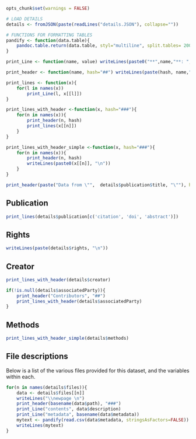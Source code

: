 ```r
opts_chunk$set(warnings = FALSE)

# LOAD DETAILS
details <- fromJSON(paste(readLines("details.JSON"), collapse=""))

# FUNCTIONS FOR FORMATTING TABLES
pandify <- function(data.table){
	pandoc.table.return(data.table, styl="multiline", split.tables= 200, split.cells = 50, justify = "left")
}

print_Line <- function(name, value) writeLines(paste0("**",name,"**: ", value, "\n"))

print_header <- function(name, hash="##") writeLines(paste(hash, name,"\n"))

print_lines <- function(x){
	for(l in names(x))
		print_Line(l, x[[l]])
}

print_lines_with_header <-function(x, hash="###"){
	for(n in names(x)){
		print_header(n, hash)
		print_lines(x[[n]])
	}
}

print_lines_with_header_simple <-function(x, hash="###"){
	for(n in names(x)){
		print_header(n, hash)
		writeLines(paste0(x[[n]], "\n"))
	}
}

print_header(paste("Data from \"",  details$publication$title, "\""), hash="#")
```
## Publication

```r
print_lines(details$publication[c('citation', 'doi', 'abstract')])
```
## Rights

```r
writeLines(paste(details$rights, "\n"))
```

## Creator
```r
print_lines_with_header(details$creator)
```

```r
if(!is.null(details$associatedParty)){
	print_header("Contributors", "##")
	print_lines_with_header(details$associatedParty)
}
```

## Methods

```r
print_lines_with_header_simple(details$methods)
```

## File descriptions

Below is a list of the various files provided for this dataset, and the variables within each.

```r

for(n in names(details$files)){
	data <- details$files[[n]]
	writeLines("\\newpage \n")
	print_header(basename(data$path), "###")
	print_Line("contents", data$description)
	print_Line("metadata", basename(data$metadata))
	mytext <- pandify(read.csv(data$metadata, stringsAsFactors=FALSE))
	writeLines(mytext)
}
```
